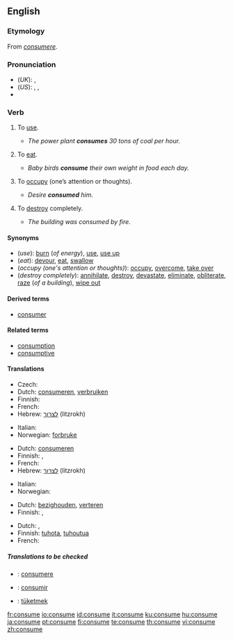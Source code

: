 ==English==

===Etymology===
From {{L.}} ''[[consumere]]''.

===Pronunciation===
* (''UK''): {{IPA|/kənˈsjuːm/}}, {{SAMPA|/k@n"sju:m/}}
* (''US''): {{enPR|kən-so͞om}}, {{IPA|/kənˈsuːm/}}, {{SAMPA|/k@n"su:m/}}
* {{audio|en-us-consume.ogg|Audio (US)}}

===Verb===
{{en-verb|consum|ing}}

# {{transitive}} To [[use]].
#* ''The power plant '''consumes''' 30 tons of coal per hour.''
# {{transitive}} To [[eat]].
#* ''Baby birds '''consume''' their own weight in food each day.''
# {{transitive}} To [[occupy]] (one’s attention or thoughts).
#* ''Desire '''consumed''' him.''
# {{transitive}} To [[destroy]] completely.
#* ''The building was consumed by fire.''

====Synonyms====
* (''use''): [[burn]] (''of energy''), [[use]], [[use up]]
* (''eat''): [[devour]], [[eat]], [[swallow]]
* (''occupy (one's attention or thoughts)''): [[occupy]], [[overcome]], [[take over]]
* (''destroy completely''): [[annihilate]], [[destroy]], [[devastate]], [[eliminate]], [[obliterate]], [[raze]] (''of a building''), [[wipe out]]

====Derived terms====
* [[consumer]]

====Related terms====
* [[consumption]]
* [[consumptive]]

====Translations====
{{trans-top|to use}}
* Czech: {{t-|cs|spotřebovat}}
* Dutch: [[consumeren]], [[verbruiken]]
* Finnish: {{t-|fi|kuluttaa}}
* French: {{t+|fr|consommer}}
* Hebrew: [[לצרוך]] (litzrokh)
{{trans-mid}}
* Italian: {{t+|it|consumare}}
* Norwegian: [[forbruke]]
{{trans-bottom}}

{{trans-top|to eat}}
* Dutch: [[consumeren]]
* Finnish: {{t-|fi|kuluttaa}}, {{t+|fi|syödä}}
* French: {{t+|fr|consommer}}
* Hebrew: [[לצרוך]] (litzrokh)
{{trans-mid}}
* Italian: {{t+|it|consumare}}
* Norwegian: {{t+|no|fortære}}
{{trans-bottom}}

{{trans-top|to occupy}}
* Dutch: [[bezighouden]], [[verteren]]
* Finnish: {{t-|fi|kuluttaa}}, {{t+|fi|kalvaa}}
{{trans-mid}}
{{trans-bottom}}

{{trans-top|to destroy completely}}
* Dutch: {{t|nl|verteren}}, {{t|nl|consumeren}}
* Finnish: [[tuhota]], [[tuhoutua]]
* French: {{t+|fr|consumer}}
{{trans-mid}}
{{trans-bottom}}

=====Translations to be checked=====
{{checktrans}}
* {{ttbc|Latin}}: [[consumere]]
* {{ttbc|Spanish}}: [[consumir]]
* {{ttbc|Turkish}}: [[tüketmek]]

[[fr:consume]]
[[io:consume]]
[[id:consume]]
[[it:consume]]
[[ku:consume]]
[[hu:consume]]
[[ja:consume]]
[[pt:consume]]
[[fi:consume]]
[[te:consume]]
[[th:consume]]
[[vi:consume]]
[[zh:consume]]